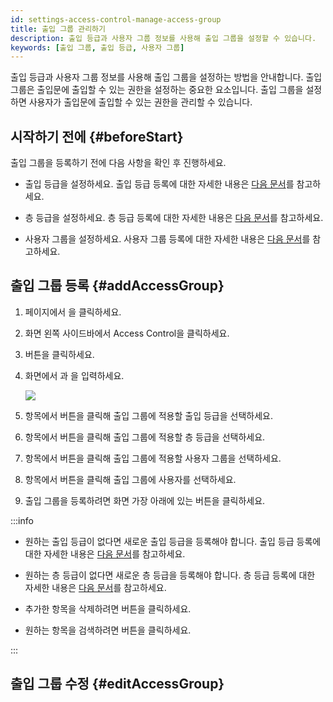 ```yaml
---
id: settings-access-control-manage-access-group
title: 출입 그룹 관리하기
description: 출입 등급과 사용자 그룹 정보를 사용해 출입 그룹을 설정할 수 있습니다.
keywords: [출입 그룹, 출입 등급, 사용자 그룹]
---
```


출입 등급과 사용자 그룹 정보를 사용해 출입 그룹을 설정하는 방법을 안내합니다. 출입 그룹은 출입문에 출입할 수 있는 권한을 설정하는 중요한 요소입니다. 출입 그룹을 설정하면 사용자가 출입문에 출입할 수 있는 권한을 관리할 수 있습니다.


## 시작하기 전에 {#beforeStart}

출입 그룹을 등록하기 전에 다음 사항을 확인 후 진행하세요.

* 출입 등급을 설정하세요. 출입 등급 등록에 대한 자세한 내용은 [다음 문서](settings-access-control-manage-access-level)를 참고하세요.

* 층 등급을 설정하세요. 층 등급 등록에 대한 자세한 내용은 [다음 문서](#)를 참고하세요.

* 사용자 그룹을 설정하세요. 사용자 그룹 등록에 대한 자세한 내용은 [다음 문서](user-group-manage)를 참고하세요.


## 출입 그룹 등록 {#addAccessGroup}

1. <Cmd sid='shell.header.launcher' /> 페이지에서 <Cmd sid='shell.header.setting' />을 클릭하세요.

1. 화면 왼쪽 사이드바에서 <Cmd>Access Control</Cmd>을 클릭하세요.

1. <Cmd sid='button.func.addAccessGroup' product='2' /> 버튼을 클릭하세요.

1. <Cmd sid='accessGroup.addNewAccessGroup' product='2' /> 화면에서 <Cmd sid='common.name' product='2' />과 <Cmd sid='common.description' product='2' />을 입력하세요.

    <Image src='/img/biostarx-settings-add-access-group.png' />

1. <Cmd sid='common.accessLevel' product='2' /> 항목에서 <Cmd sid='button.addplus' product='2' /> 버튼을 클릭해 출입 그룹에 적용할 출입 등급을 선택하세요.

1. <Cmd sid='ag.floorLevel.title' product='2' /> 항목에서 <Cmd sid='button.addplus' product='2' /> 버튼을 클릭해 출입 그룹에 적용할 층 등급을 선택하세요.

1. <Cmd sid='accessGroup.userGroup' product='2' /> 항목에서 <Cmd sid='button.addplus' product='2' /> 버튼을 클릭해 출입 그룹에 적용할 사용자 그룹을 선택하세요.

1. <Cmd sid='common.user' product='2' /> 항목에서 <Cmd sid='button.addplus' product='2' /> 버튼을 클릭해 출입 그룹에 사용자를 선택하세요.

1. 출입 그룹을 등록하려면 화면 가장 아래에 있는 <Cmd sid='button.apply' product='2' /> 버튼을 클릭하세요.

:::info

* 원하는 출입 등급이 없다면 새로운 출입 등급을 등록해야 합니다. 출입 등급 등록에 대한 자세한 내용은 [다음 문서](settings-access-control-manage-access-level)를 참고하세요.

* 원하는 층 등급이 없다면 새로운 층 등급을 등록해야 합니다. 층 등급 등록에 대한 자세한 내용은 [다음 문서](#)를 참고하세요.

* 추가한 항목을 삭제하려면 <IcTrash2 /> 버튼을 클릭하세요.

* 원하는 항목을 검색하려면 <IcSearch /> 버튼을 클릭하세요.

:::


## 출입 그룹 수정 {#editAccessGroup}

